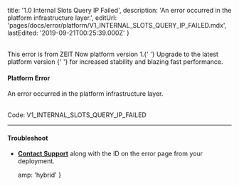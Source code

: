 
  title: '1.0 Internal Slots Query IP Failed',
  description: 'An error occurred in the platform infrastructure layer.',
  editUrl: 'pages/docs/error/platform/V1_INTERNAL_SLOTS_QUERY_IP_FAILED.mdx',
  lastEdited: '2019-09-21T00:25:39.000Z'
}

<br />

<Note type="warning">
  This error is from ZEIT Now platform version 1.{' '}
  <GenericLink href="https://zeit.co/guides/migrate-to-zeit-now">
    Upgrade to the latest platform version
  </GenericLink>{' '}
  for increased stability and blazing fast performance.
</Note>

#### Platform Error

An error occurred in the platform infrastructure layer.

<br />

<Note label={false}>
  Code: <InlineCode>V1_INTERNAL_SLOTS_QUERY_IP_FAILED</InlineCode>
</Note>

---

#### Troubleshoot

- **[Contact Support](mailto:support@zeit.co)** along with the ID on the error page from your deployment.


  amp: 'hybrid'
}
